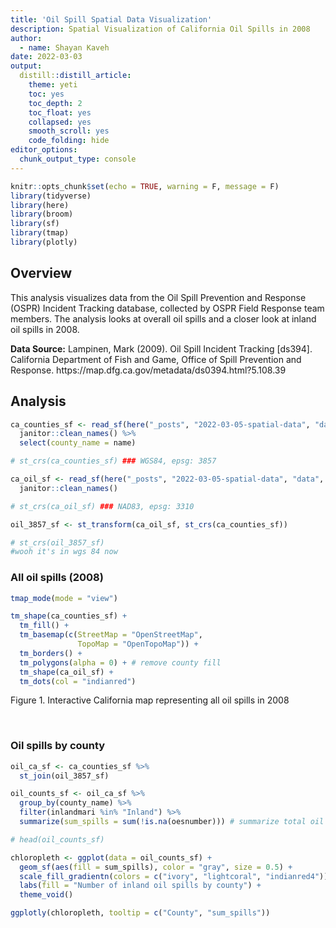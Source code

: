 ```yaml
---
title: 'Oil Spill Spatial Data Visualization'
description: Spatial Visualization of California Oil Spills in 2008
author: 
  - name: Shayan Kaveh
date: 2022-03-03
output: 
  distill::distill_article:
    theme: yeti
    toc: yes
    toc_depth: 2
    toc_float: yes
    collapsed: yes
    smooth_scroll: yes
    code_folding: hide
editor_options: 
  chunk_output_type: console
---
```


```r
knitr::opts_chunk$set(echo = TRUE, warning = F, message = F)
library(tidyverse)
library(here)
library(broom)
library(sf)
library(tmap)
library(plotly)
```

## Overview

This analysis visualizes data from the Oil Spill Prevention and Response (OSPR) Incident Tracking database, collected by OSPR Field Response team members. The analysis looks at overall oil spills and a closer look at inland oil spills in 2008. 

**Data Source:** Lampinen, Mark (2009). Oil Spill Incident Tracking [ds394]. California Department of Fish and Game, Office of Spill Prevention and Response. https://map.dfg.ca.gov/metadata/ds0394.html?5.108.39

## Analysis

```r
ca_counties_sf <- read_sf(here("_posts", "2022-03-05-spatial-data", "data", "ca_counties", "CA_Counties_TIGER2016.shp")) %>% 
  janitor::clean_names() %>% 
  select(county_name = name)

# st_crs(ca_counties_sf) ### WGS84, epsg: 3857

ca_oil_sf <- read_sf(here("_posts", "2022-03-05-spatial-data", "data", "ds394", "ds394.shp")) %>% 
  janitor::clean_names()

# st_crs(ca_oil_sf) ### NAD83, epsg: 3310

oil_3857_sf <- st_transform(ca_oil_sf, st_crs(ca_counties_sf))

# st_crs(oil_3857_sf) 
#wooh it's in wgs 84 now
```

### All oil spills (2008)
```r
tmap_mode(mode = "view")

tm_shape(ca_counties_sf) +
  tm_fill() +
  tm_basemap(c(StreetMap = "OpenStreetMap",
               TopoMap = "OpenTopoMap")) +
  tm_borders() +
  tm_polygons(alpha = 0) + # remove county fill
  tm_shape(ca_oil_sf) +
  tm_dots(col = "indianred")
```
Figure 1. Interactive California map representing all oil spills in 2008

<br> 

### Oil spills by county
```r
oil_ca_sf <- ca_counties_sf %>% 
  st_join(oil_3857_sf)
```

```r
oil_counts_sf <- oil_ca_sf %>% 
  group_by(county_name) %>% 
  filter(inlandmari %in% "Inland") %>% 
  summarize(sum_spills = sum(!is.na(oesnumber))) # summarize total oil spills by county

# head(oil_counts_sf)
```

```r
chloropleth <- ggplot(data = oil_counts_sf) +
  geom_sf(aes(fill = sum_spills), color = "gray", size = 0.5) +
  scale_fill_gradientn(colors = c("ivory", "lightcoral", "indianred4")) +
  labs(fill = "Number of inland oil spills by county") +
  theme_void() 

ggplotly(chloropleth, tooltip = c("County", "sum_spills"))
```

